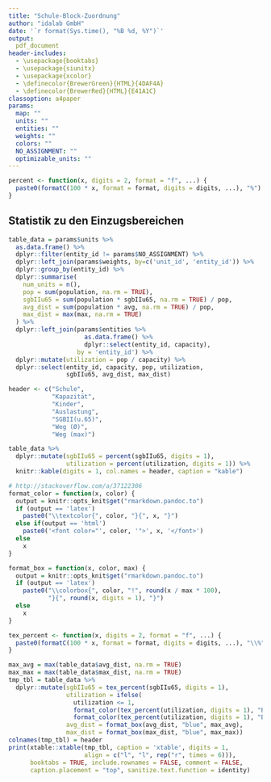```yaml
---
title: "Schule-Block-Zuordnung"
author: "idalab GmbH"
date: '`r format(Sys.time(), "%B %d, %Y")`'
output:
  pdf_document
header-includes:
  - \usepackage{booktabs}
  - \usepackage{siunitx}
  - \usepackage{xcolor}
  - \definecolor{BrewerGreen}{HTML}{4DAF4A}
  - \definecolor{BrewerRed}{HTML}{E41A1C}
classoption: a4paper
params:
  map: ""
  units: ""
  entities: ""
  weights: ""
  colors: ""
  NO_ASSIGNMENT: ""
  optimizable_units: ""
---
```

```r
percent <- function(x, digits = 2, format = "f", ...) {
  paste0(formatC(100 * x, format = format, digits = digits, ...), "%")
}
```

## Statistik zu den Einzugsbereichen

```r
table_data = params$units %>%
  as.data.frame() %>%
  dplyr::filter(entity_id != params$NO_ASSIGNMENT) %>%
  dplyr::left_join(params$weights, by=c('unit_id', 'entity_id')) %>%
  dplyr::group_by(entity_id) %>%
  dplyr::summarise(
    num_units = n(),
    pop = sum(population, na.rm = TRUE),
    sgbIIu65 = sum(population * sgbIIu65, na.rm = TRUE) / pop,
    avg_dist = sum(population * avg, na.rm = TRUE) / pop,
    max_dist = max(max, na.rm = TRUE)
  ) %>%
  dplyr::left_join(params$entities %>%
                     as.data.frame() %>%
                     dplyr::select(entity_id, capacity),
                   by = 'entity_id') %>%
  dplyr::mutate(utilization = pop / capacity) %>%
  dplyr::select(entity_id, capacity, pop, utilization,
                sgbIIu65, avg_dist, max_dist)

header <- c("Schule",
            "Kapazität",
            "Kinder",
            "Auslastung",
            "SGBII(u.65)",
            "Weg (Ø)",
            "Weg (max)")
```

```r
table_data %>%
  dplyr::mutate(sgbIIu65 = percent(sgbIIu65, digits = 1),
                utilization = percent(utilization, digits = 1)) %>%
  knitr::kable(digits = 1, col.names = header, caption = "kable")
```

```r
# http://stackoverflow.com/a/37122306
format_color = function(x, color) {
  output = knitr::opts_knit$get("rmarkdown.pandoc.to")
  if (output == 'latex')
    paste0("\\textcolor{", color, "}{", x, "}")
  else if(output == 'html')
    paste0('<font color="', color, '">', x, '</font>')
  else
    x
}

format_box = function(x, color, max) {
  output = knitr::opts_knit$get("rmarkdown.pandoc.to")
  if (output == 'latex')
    paste0("\\colorbox{", color, "!", round(x / max * 100),
           "}{", round(x, digits = 1), "}")
  else
    x
}

tex_percent <- function(x, digits = 2, format = "f", ...) {
  paste0(formatC(100 * x, format = format, digits = digits, ...), "\\%")
}
```

```r
max_avg = max(table_data$avg_dist, na.rm = TRUE)
max_max = max(table_data$max_dist, na.rm = TRUE)
tmp_tbl = table_data %>%
  dplyr::mutate(sgbIIu65 = tex_percent(sgbIIu65, digits = 1),
                utilization = ifelse(
                  utilization <= 1,
                  format_color(tex_percent(utilization, digits = 1), "BrewerGreen"),
                  format_color(tex_percent(utilization, digits = 1), "BrewerRed")),
                avg_dist = format_box(avg_dist, "blue", max_avg),
                max_dist = format_box(max_dist, "blue", max_max))
colnames(tmp_tbl) = header
print(xtable::xtable(tmp_tbl, caption = 'xtable', digits = 1,
                     align = c("l", "l", rep("r", times = 6))),
      booktabs = TRUE, include.rownames = FALSE, comment = FALSE,
      caption.placement = "top", sanitize.text.function = identity)
```

```r

```

```r
```



